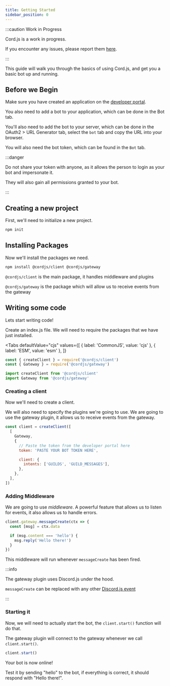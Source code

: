 ```yaml
---
title: Getting Started
sidebar_position: 0
---
```


:::caution Work in Progress

Cord.js is a work in progress.

If you encounter any issues,
please report them [here](https://github.com/lukadev-0/cord.js/issues).

:::

This guide will walk you through the basics of using Cord.js, and get
you a basic bot up and running.

## Before we Begin

Make sure you have created an
application on the [developer portal](https://discord.com/developers/applications).

You also need to add a bot to your application, which can be done in the
Bot tab.

You'll also need to add the bot to your server, which can be done in the
OAuth2 > URL Generator tab, select the `bot` tab and copy the URL into
your browser.

You will also need the bot token, which can be found in the `Bot` tab.

:::danger

Do not share your token with anyone, as it allows the person
to login as your bot and impersonate it.

They will also gain all permissions granted to your bot.

:::

## Creating a new project

First, we'll need to initialize a new project.

```bash npm2yarn
npm init
```

## Installing Packages

Now we'll install the packages we need.

```bash npm2yarn
npm install @cordjs/client @cordjs/gateway
```

`@cordjs/client` is the main package, it handles middleware and plugins

`@cordjs/gateway` is the package which will allow us to receive events from the gateway

## Writing some code

Lets start writing code!

Create an index.js file. We will need to require the
packages that we have just installed.

<Tabs
  defaultValue="cjs"
  values={[
    { label: 'CommonJS', value: 'cjs' },
    { label: 'ESM', value: 'esm' },
  ]}
>
  <TabItem value="cjs">

```js
const { createClient } = require('@cordjs/client')
const { Gateway } = require('@cordjs/gateway')
```

  </TabItem>
  <TabItem value="esm">

```js
import createClient from '@cordjs/client'
import Gateway from '@cordjs/gateway'
```

  </TabItem>
</Tabs>

### Creating a client

Now we'll need to create a client.

We will also need to specify the plugins we're going to use.
We are going to use the gateway plugin, it allows us to receive events from the gateway.

```js
const client = createClient([
  [
    Gateway,
    {
      // Paste the token from the developer portal here
      token: 'PASTE YOUR BOT TOKEN HERE',

      client: {
        intents: ['GUILDS', 'GUILD_MESSAGES'],
      },
    },
  ],
])
```

### Adding Middleware

We are going to use _middleware_. A powerful feature
that allows us to listen for events, it also allows
us to handle errors.

```js
client.gateway.messageCreate(ctx => {
  const [msg] = ctx.data

  if (msg.content === 'hello') {
    msg.reply('Hello there!')
  }
})
```

This middleware will run whenever `messageCreate` has been fired.

:::info

The gateway plugin uses Discord.js under the hood.

`messageCreate` can be replaced with
any other [Discord.js event](https://discord.js.org/#/docs/main/stable/class/Client)

:::

### Starting it

Now, we will need to actually start the bot,
the `client.start()` function will do that.

The gateway plugin will connect to the gateway whenever
we call `client.start()`.

```js
client.start()
```

Your bot is now online!

Test it by sending "hello" to the bot, if everything is correct,
it should respond with "Hello there!".
